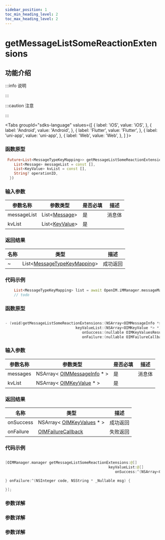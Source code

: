 ```yaml
---
sidebar_position: 1
toc_min_heading_level: 2
toc_max_heading_level: 2
---
```


# getMessageListSomeReactionExtensions

## 功能介绍

:::info 说明

:::

:::caution 注意

:::

<Tabs
groupId="sdks-language"
values={[
{ label: 'iOS', value: 'iOS', },
{ label: 'Android', value: 'Android', },
{ label: 'Flutter', value: 'Flutter', },
{ label: 'uni-app', value: 'uni-app', },
{ label: 'Web', value: 'Web', },
]
}>

<TabItem value="Flutter">

### 函数原型

```dart showLineNumbers
 Future<List<MessageTypeKeyMapping>> getMessageListSomeReactionExtensions({
    List<Message> messageList = const [],
    List<KeyValue> kvList = const [],
    String? operationID,
  })
```

### 输入参数

| 参数名称    | 参数类型                                                 | 是否必填 | 描述   |
| ----------- | -------------------------------------------------------- | -------- | ------ |
| messageList | List<[Message](docs/sdks/Class/Message/MessageInfo.mdx)> | 是       | 消息体 |
| kvList      | List<[KeyValue](docs/sdks/Class/Message/KeyValue.mdx)>   | 是       |        |

### 返回结果

| 名称 | 类型                                                                 | 描述     |
| ---- | -------------------------------------------------------------------- | -------- |
| ~    | List<[MessageTypeKeyMapping](docs/sdks/Class/Message/KeyValues.mdx)> | 成功返回 |

### 代码示例

```dart showLineNumbers
    List<MessageTypeKeyMapping> list = await OpenIM.iMManager.messageManager.getMessageListSomeReactionExtensions();
    // todo
```

</TabItem>

<TabItem value="iOS">

### 函数原型

```swift showLineNumbers

- (void)getMessageListSomeReactionExtensions:(NSArray<OIMMessageInfo *> *)messages
                                keyValueList:(NSArray<OIMKeyValue *> *)kvList
                                   onSuccess:(nullable OIMKeyValuesResultCallback)onSuccess
                                   onFailure:(nullable OIMFailureCallback)onFailure;

```

### 输入参数

| 参数名称 | 参数类型                                                                | 是否必填 | 描述   |
| -------- | ----------------------------------------------------------------------- | -------- | ------ |
| messages | NSArray< [OIMMessageInfo](docs/sdks/Class/Message/MessageInfo.mdx) \* > | 是       | 消息体 |
| kvList   | NSArray< [OIMKeyValue](docs/sdks/Class/Message/KeyValue.mdx) \* >       | 是       |        |

### 返回结果

| 名称      | 类型                                                                | 描述     |
| --------- | ------------------------------------------------------------------- | -------- |
| onSuccess | NSArray< [OIMKeyValues](docs/sdks/Class/Message/KeyValues.mdx) \* > | 成功返回 |
| onFailure | [OIMFailureCallback](docs/sdks/Callback/onError.mdx)                | 失败返回 |

### 代码示例

```swift showLineNumbers

[OIMManager.manager getMessageListSomeReactionExtensions:@[]
                                               keyValueList:@[]
                                                  onSuccess:^(NSArray<OIMKeyValues *> * _Nullable result) {

} onFailure:^(NSInteger code, NSString * _Nullable msg) {

}];

```

</TabItem>

<TabItem value="Android">

### 参数详解

</TabItem>

<TabItem value="Web">

### 参数详解

</TabItem>

<TabItem value="uni-app">

### 参数详解

</TabItem>

</Tabs>
